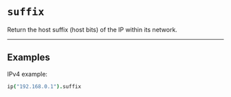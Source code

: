 # `suffix`

Return the host suffix (host bits) of the IP within its network.

---

## Examples

IPv4 example:

```coffee
ip("192.168.0.1").suffix
```
